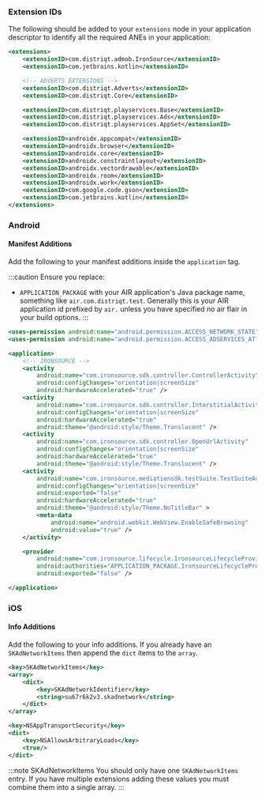 
### Extension IDs

The following should be added to your `extensions` node in your application descriptor to identify all the required ANEs in your application:

```xml
<extensions>
	<extensionID>com.distriqt.admob.IronSource</extensionID>
	<extensionID>com.jetbrains.kotlin</extensionID>

	<!-- ADVERTS EXTENSIONS -->
	<extensionID>com.distriqt.Adverts</extensionID>
	<extensionID>com.distriqt.Core</extensionID>

	<extensionID>com.distriqt.playservices.Base</extensionID>
	<extensionID>com.distriqt.playservices.Ads</extensionID>
	<extensionID>com.distriqt.playservices.AppSet</extensionID>

	<extensionID>androidx.appcompat</extensionID>
	<extensionID>androidx.browser</extensionID>
	<extensionID>androidx.core</extensionID>
	<extensionID>androidx.constraintlayout</extensionID>
	<extensionID>androidx.vectordrawable</extensionID>
	<extensionID>androidx.room</extensionID>
	<extensionID>androidx.work</extensionID>
	<extensionID>com.google.code.gson</extensionID>
	<extensionID>com.jetbrains.kotlin</extensionID>
</extensions>
```

### Android

#### Manifest Additions

Add the following to your manifest additions inside the `application` tag. 

:::caution
Ensure you replace:
-  `APPLICATION_PACKAGE` with your AIR application's Java package name, something like `air.com.distriqt.test`. Generally this is your AIR application id prefixed by `air.` unless you have specified no air flair in your build options.
:::

```xml
<uses-permission android:name="android.permission.ACCESS_NETWORK_STATE" />
<uses-permission android:name="android.permission.ACCESS_ADSERVICES_ATTRIBUTION" />

<application>
    <!-- IRONSOURCE -->
    <activity
        android:name="com.ironsource.sdk.controller.ControllerActivity"
        android:configChanges="orientation|screenSize"
        android:hardwareAccelerated="true" />
    <activity
        android:name="com.ironsource.sdk.controller.InterstitialActivity"
        android:configChanges="orientation|screenSize"
        android:hardwareAccelerated="true"
        android:theme="@android:style/Theme.Translucent" />
    <activity
        android:name="com.ironsource.sdk.controller.OpenUrlActivity"
        android:configChanges="orientation|screenSize"
        android:hardwareAccelerated="true"
        android:theme="@android:style/Theme.Translucent" />
    <activity
        android:name="com.ironsource.mediationsdk.testSuite.TestSuiteActivity"
        android:configChanges="orientation|screenSize"
        android:exported="false"
        android:hardwareAccelerated="true"
        android:theme="@android:style/Theme.NoTitleBar" >
        <meta-data
            android:name="android.webkit.WebView.EnableSafeBrowsing"
            android:value="true" />
    </activity>

    <provider
        android:name="com.ironsource.lifecycle.IronsourceLifecycleProvider"
        android:authorities="APPLICATION_PACKAGE.IronsourceLifecycleProvider"
        android:exported="false" />

</application>
```



### iOS

#### Info Additions

Add the following to your info additions. If you already have an `SKAdNetworkItems` then append the `dict` items to the `array`.

```xml
<key>SKAdNetworkItems</key>
<array>
    <dict>
        <key>SKAdNetworkIdentifier</key>
        <string>su67r6k2v3.skadnetwork</string>
    </dict>
</array>

<key>NSAppTransportSecurity</key>
<dict>
    <key>NSAllowsArbitraryLoads</key>
    <true/>
</dict>
```

:::note SKAdNetworkItems
You should only have one `SKAdNetworkItems` entry. If you have multiple extensions adding these values you must combine them into a single array.
:::

